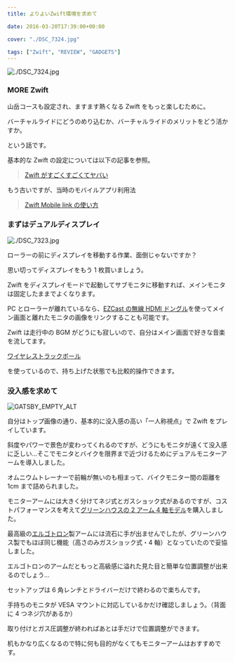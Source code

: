 ---
title: よりよいZwift環境を求めて

date: 2016-03-20T17:39:00+00:00

cover: "./DSC_7324.jpg"

tags: ["Zwift", "REVIEW", "GADGETS"]
---

![./DSC_7324.jpg](./DSC_7324.jpg)

### MORE Zwift

山岳コースも設定され、ますます熱くなる Zwift をもっと楽しむために。

バーチャルライドにどうのめり込むか、バーチャルライドのメリットをどう活かすか。

という話です。

基本的な Zwift の設定については以下の記事を参照。

> [Zwift がすごくすごくてヤバい](/post/2015/10/01/zwif-3.html)

もう古いですが、当時のモバイルアプリ利用法

> [Zwift Mobile link の使い方](/post/2016/01/25/zwift-mobile-link.html)

### まずはデュアルディスプレイ

![./DSC_7323.jpg](./DSC_7323.jpg)

ローラーの前にディスプレイを移動する作業、面倒じゃないですか？

思い切ってディスプレイをもう 1 枚買いましょう。

Zwift をディスプレイモードで起動してサブモニタに移動すれば、メインモニタは固定したままでよくなります。

PC とローラーが離れているなら、[EZCast の無線 HDMI ドングル][1]を使ってメイン画面と離れたモニタの画像をリンクすることも可能です。<img style="border: none !important; margin: 0px !important;" src="https://ir-jp.amazon-adsystem.com/e/ir?t=gensobunya-22&l=as2&o=9&a=B00IJBCAXC" alt="" width="1" height="1" border="0" />

Zwift は走行中の BGM がどうにも寂しいので、自分はメイン画面で好きな音楽を流してます。

[ワイヤレストラックボール][2]

を使っているので、持ち上げた状態でも比較的操作できます。

<LinkBox isAmazonLink url="https://www.amazon.co.jp/dp/B08GSCC8RX/" />

### 没入感を求めて

![GATSBY_EMPTY_ALT](./DSC_7325.jpg)

自分はトップ画像の通り、基本的に没入感の高い「一人称視点」で Zwift をプレイしています。

斜度やパワーで景色が変わってくれるのですが、どうにもモニタが遠くて没入感に乏しい…そこでモニタとバイクを限界まで近づけるためにデュアルモニターアームを導入しました。

オムニウムトレーナーで前輪が無いのも相まって、バイクモニター間の距離を 1cm まで詰められました。

モニターアームには大きく分けてネジ式とガスショック式があるのですが、コストパフォーマンスを考えて[グリーンハウスの 2 アーム 4 軸モデル][3]を購入しました。<img style="border: none !important; margin: 0px !important;" src="https://ir-jp.amazon-adsystem.com/e/ir?t=gensobunya-22&l=as2&o=9&a=B00NFELXSQ" alt="" width="1" height="1" border="0" />

最高級の[エルゴトロン][4]製アームには流石に手が出ませんでしたが、グリーンハウス製でもほぼ同じ機能（高さのみガスショック式・4 軸）となっていたので妥協しました。

エルゴトロンのアームだともっと高級感に溢れた見た目と簡単な位置調整が出来るのでしょう…

セットアップは 6 角レンチとドライバーだけで終わるので楽ちんです。

手持ちのモニタが VESA マウントに対応しているかだけ確認しましょう。（背面に 4 つネジ穴があるか）

取り付けとガス圧調整が終わればあとは手だけで位置調整ができます。

机もかなり広くなるので特に何も目的がなくてもモニターアームはおすすめです。

<LinkBox isAmazonLink url="https://www.amazon.co.jp/dp/B00NFELXSQ/" />

[1]: http://www.amazon.co.jp/gp/product/B00IJBCAXC/ref=as_li_ss_tl?ie=UTF8&camp=247&creative=7399&creativeASIN=B00IJBCAXC&linkCode=as2&tag=gensobunya-22
[2]: http://www.amazon.co.jp/gp/product/B00E19UYO8/ref=as_li_ss_tl?ie=UTF8&camp=247&creative=7399&creativeASIN=B00E19UYO8&linkCode=as2&tag=gensobunya-22
[3]: http://www.amazon.co.jp/gp/product/B00NFELXSQ/ref=as_li_ss_tl?ie=UTF8&camp=247&creative=7399&creativeASIN=B00NFELXSQ&linkCode=as2&tag=gensobunya-22
[4]: http://www.amazon.co.jp/gp/product/B00358RIRC/ref=as_li_ss_tl?ie=UTF8&camp=247&creative=7399&creativeASIN=B00358RIRC&linkCode=as2&tag=gensobunya-22
